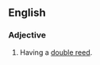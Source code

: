 {{also|double reed}}
==English==

===Adjective===
{{en-adj|-|head=[[double]]-[[reed]]}}

# Having a [[double reed]].